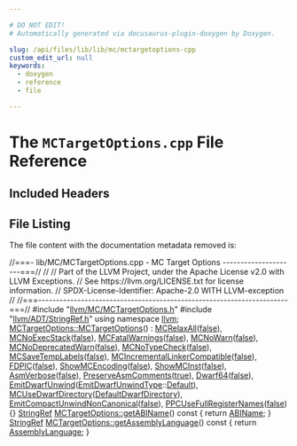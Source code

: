 ```yaml
---

# DO NOT EDIT!
# Automatically generated via docusaurus-plugin-doxygen by Doxygen.

slug: /api/files/lib/lib/mc/mctargetoptions-cpp
custom_edit_url: null
keywords:
  - doxygen
  - reference
  - file

---
```





# The `MCTargetOptions.cpp` File Reference

<DoxygenPage pluginConfig={pluginConfig}>



## Included Headers

<IncludesList>
<IncludesListItem
  filePath="llvm/MC/MCTargetOptions.h"
  permalink="/docs/api/files/include/include/llvm/include/llvm/mc/mctargetoptions-h"
  isLocal="true" />
<IncludesListItem
  filePath="llvm/ADT/StringRef.h"
  permalink="/docs/api/files/include/include/llvm/include/llvm/adt/stringref-h"
  isLocal="true" />
</IncludesList>


## File Listing

The file content with the documentation metadata removed is:

<ProgramListing>

<Link id="l00001" /><CodeLine lineNumber="1"><Highlight kind="comment">//===- lib/MC/MCTargetOptions.cpp - MC Target Options ---------------------===//</Highlight><Highlight kind="normal"></Highlight></CodeLine>
<Link id="l00002" /><CodeLine lineNumber="2"><Highlight kind="normal"></Highlight><Highlight kind="comment">//</Highlight><Highlight kind="normal"></Highlight></CodeLine>
<Link id="l00003" /><CodeLine lineNumber="3"><Highlight kind="normal"></Highlight><Highlight kind="comment">// Part of the LLVM Project, under the Apache License v2.0 with LLVM Exceptions.</Highlight><Highlight kind="normal"></Highlight></CodeLine>
<Link id="l00004" /><CodeLine lineNumber="4"><Highlight kind="normal"></Highlight><Highlight kind="comment">// See https://llvm.org/LICENSE.txt for license information.</Highlight><Highlight kind="normal"></Highlight></CodeLine>
<Link id="l00005" /><CodeLine lineNumber="5"><Highlight kind="normal"></Highlight><Highlight kind="comment">// SPDX-License-Identifier: Apache-2.0 WITH LLVM-exception</Highlight><Highlight kind="normal"></Highlight></CodeLine>
<Link id="l00006" /><CodeLine lineNumber="6"><Highlight kind="normal"></Highlight><Highlight kind="comment">//</Highlight><Highlight kind="normal"></Highlight></CodeLine>
<Link id="l00007" /><CodeLine lineNumber="7"><Highlight kind="normal"></Highlight><Highlight kind="comment">//===----------------------------------------------------------------------===//</Highlight><Highlight kind="normal"></Highlight></CodeLine>
<Link id="l00008" /><CodeLine lineNumber="8"><Highlight kind="normal"></Highlight></CodeLine>
<Link id="l00009" /><CodeLine lineNumber="9"><Highlight kind="normal"></Highlight><Highlight kind="preprocessor">#include &quot;<a href="/docs/api/files/include/include/llvm/include/llvm/mc/mctargetoptions-h">llvm/MC/MCTargetOptions.h</a>&quot;</Highlight><Highlight kind="normal"></Highlight></CodeLine>
<Link id="l00010" /><CodeLine lineNumber="10"><Highlight kind="normal"></Highlight><Highlight kind="preprocessor">#include &quot;<a href="/docs/api/files/include/include/llvm/include/llvm/adt/stringref-h">llvm/ADT/StringRef.h</a>&quot;</Highlight><Highlight kind="normal"></Highlight></CodeLine>
<Link id="l00011" /><CodeLine lineNumber="11"><Highlight kind="normal"></Highlight></CodeLine>
<Link id="l00012" /><CodeLine lineNumber="12"><Highlight kind="normal"></Highlight><Highlight kind="keyword">using namespace </Highlight><Highlight kind="normal"><a href="/docs/api/namespaces/llvm">llvm</a>;</Highlight></CodeLine>
<Link id="l00013" /><CodeLine lineNumber="13"><Highlight kind="normal"></Highlight></CodeLine>
<Link id="l00014" /><CodeLine lineNumber="14" lineLink="/docs/api/classes/llvm/mctargetoptions/#ae66d32a696f11369da4e9a7c2bbd41e5"><Highlight kind="normal"><a href="/docs/api/classes/llvm/mctargetoptions/#ae66d32a696f11369da4e9a7c2bbd41e5">MCTargetOptions::MCTargetOptions</a>()</Highlight></CodeLine>
<Link id="l00015" /><CodeLine lineNumber="15"><Highlight kind="normal">    : <a href="/docs/api/classes/llvm/mctargetoptions/#ad3544137759e331c4e642b503446ae37">MCRelaxAll</a>(<a href="/docs/api/namespaces/false">false</a>), <a href="/docs/api/classes/llvm/mctargetoptions/#aa8e1262e292540ca8d5d018595e6321e">MCNoExecStack</a>(<a href="/docs/api/namespaces/false">false</a>), <a href="/docs/api/classes/llvm/mctargetoptions/#a2f6d1d4964cb277768b52c4e35eb528a">MCFatalWarnings</a>(<a href="/docs/api/namespaces/false">false</a>),</Highlight></CodeLine>
<Link id="l00016" /><CodeLine lineNumber="16"><Highlight kind="normal">      <a href="/docs/api/classes/llvm/mctargetoptions/#a9bc259c9de184410d907dc5ceaaca66c">MCNoWarn</a>(<a href="/docs/api/namespaces/false">false</a>), <a href="/docs/api/classes/llvm/mctargetoptions/#afd255769b72684d7f95a51543d7b482b">MCNoDeprecatedWarn</a>(<a href="/docs/api/namespaces/false">false</a>), <a href="/docs/api/classes/llvm/mctargetoptions/#ac27b0881b107fd89bb8a0f9ed80c86f8">MCNoTypeCheck</a>(<a href="/docs/api/namespaces/false">false</a>),</Highlight></CodeLine>
<Link id="l00017" /><CodeLine lineNumber="17"><Highlight kind="normal">      <a href="/docs/api/classes/llvm/mctargetoptions/#a10e48ae7fceb4c0cf4472c6540dc3167">MCSaveTempLabels</a>(<a href="/docs/api/namespaces/false">false</a>), <a href="/docs/api/classes/llvm/mctargetoptions/#ab77c97fec0d6362479ced908a5323a39">MCIncrementalLinkerCompatible</a>(<a href="/docs/api/namespaces/false">false</a>),</Highlight></CodeLine>
<Link id="l00018" /><CodeLine lineNumber="18"><Highlight kind="normal">      <a href="/docs/api/classes/llvm/mctargetoptions/#a9704f25f7a07b19cfc3aa8e880abb180">FDPIC</a>(<a href="/docs/api/namespaces/false">false</a>), <a href="/docs/api/classes/llvm/mctargetoptions/#a28e87b5414c2d2fc8156ad1dfb7fed2d">ShowMCEncoding</a>(<a href="/docs/api/namespaces/false">false</a>), <a href="/docs/api/classes/llvm/mctargetoptions/#a290c2759caa16dd5c9e5cc00d1f6eb97">ShowMCInst</a>(<a href="/docs/api/namespaces/false">false</a>), <a href="/docs/api/classes/llvm/mctargetoptions/#a192e9c2a63352ff1000ebe757e5b1f12">AsmVerbose</a>(<a href="/docs/api/namespaces/false">false</a>),</Highlight></CodeLine>
<Link id="l00019" /><CodeLine lineNumber="19"><Highlight kind="normal">      <a href="/docs/api/classes/llvm/mctargetoptions/#a125c3ac3a9e34b7e0d51305aaaad1e84">PreserveAsmComments</a>(<a href="/docs/api/files/lib/lib/analysis/basicaliasanalysis-cpp/#af6d5cafbdfc5313e65d990120021a3ec">true</a>), <a href="/docs/api/classes/llvm/mctargetoptions/#aa51c36e502e100769e3e546dba091e4e">Dwarf64</a>(<a href="/docs/api/namespaces/false">false</a>),</Highlight></CodeLine>
<Link id="l00020" /><CodeLine lineNumber="20"><Highlight kind="normal">      <a href="/docs/api/classes/llvm/mctargetoptions/#a59bbe0608c986366f813fb874a5bb1ad">EmitDwarfUnwind</a>(<a href="/docs/api/namespaces/llvm/#a86a87fba6a15227ff4f33edd538e6d0f">EmitDwarfUnwindType</a>::<a href="/docs/api/namespaces/llvm/#ae58c751054b01f206f9b9e34e461d25fa7a1920d61156abc05a60135aefe8bc67">Default</a>),</Highlight></CodeLine>
<Link id="l00021" /><CodeLine lineNumber="21"><Highlight kind="normal">      <a href="/docs/api/classes/llvm/mctargetoptions/#a2ebf0d418b7b9e095f2fea195ca3647e">MCUseDwarfDirectory</a>(<a href="/docs/api/classes/llvm/mctargetoptions/#a465c716319177c7bd66f91856de9b950a58188af3953f4687fd6806e933e23fff">DefaultDwarfDirectory</a>),</Highlight></CodeLine>
<Link id="l00022" /><CodeLine lineNumber="22"><Highlight kind="normal">      <a href="/docs/api/classes/llvm/mctargetoptions/#a57b2bb92f0f16cc71abb01992c3e2ff2">EmitCompactUnwindNonCanonical</a>(<a href="/docs/api/namespaces/false">false</a>), <a href="/docs/api/classes/llvm/mctargetoptions/#a5cd640a184aedbe8bd30e2051c6e9301">PPCUseFullRegisterNames</a>(<a href="/docs/api/namespaces/false">false</a>) &#123;&#125;</Highlight></CodeLine>
<Link id="l00023" /><CodeLine lineNumber="23"><Highlight kind="normal"></Highlight></CodeLine>
<Link id="l00024" /><CodeLine lineNumber="24" lineLink="/docs/api/classes/llvm/mctargetoptions/#abe45569eb1fc361fe06c7eaa6eb560d2"><Highlight kind="normal"><a href="/docs/api/classes/llvm/stringref">StringRef</a> <a href="/docs/api/classes/llvm/mctargetoptions/#abe45569eb1fc361fe06c7eaa6eb560d2">MCTargetOptions::getABIName</a>()</Highlight><Highlight kind="keyword"> const </Highlight><Highlight kind="normal">&#123;</Highlight></CodeLine>
<Link id="l00025" /><CodeLine lineNumber="25"><Highlight kind="normal">  </Highlight><Highlight kind="keywordflow">return</Highlight><Highlight kind="normal"> <a href="/docs/api/classes/llvm/mctargetoptions/#ad8ad049c9ea46724ff90d40440cebf6a">ABIName</a>;</Highlight></CodeLine>
<Link id="l00026" /><CodeLine lineNumber="26"><Highlight kind="normal">&#125;</Highlight></CodeLine>
<Link id="l00027" /><CodeLine lineNumber="27"><Highlight kind="normal"></Highlight></CodeLine>
<Link id="l00028" /><CodeLine lineNumber="28" lineLink="/docs/api/classes/llvm/mctargetoptions/#a99c0d5c2bbef51e1321b085fea8ac151"><Highlight kind="normal"><a href="/docs/api/classes/llvm/stringref">StringRef</a> <a href="/docs/api/classes/llvm/mctargetoptions/#a99c0d5c2bbef51e1321b085fea8ac151">MCTargetOptions::getAssemblyLanguage</a>()</Highlight><Highlight kind="keyword"> const </Highlight><Highlight kind="normal">&#123;</Highlight></CodeLine>
<Link id="l00029" /><CodeLine lineNumber="29"><Highlight kind="normal">  </Highlight><Highlight kind="keywordflow">return</Highlight><Highlight kind="normal"> <a href="/docs/api/classes/llvm/mctargetoptions/#aead1aa5df244dc5d1211264eb7a6a1ec">AssemblyLanguage</a>;</Highlight></CodeLine>
<Link id="l00030" /><CodeLine lineNumber="30"><Highlight kind="normal">&#125;</Highlight></CodeLine>

</ProgramListing>


</DoxygenPage>
